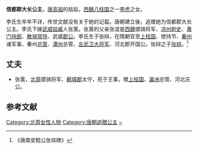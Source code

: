 {{東亞女性歷史人物
| 名稱=信都郡大长公主
| 身份=[[唐朝|唐朝]]公主
| 畫像=
| 說明=
| 姓=李
| 名=
| 封爵=[[公主|公主]]
| 位號=
| 封號=信都郡大长公主
| 出生年=
| 逝世年=
| 諡號=
| 墳墓=
| 父親=[[李虎|李虎]]
| 兄弟=[[李昞_(北周)|李昞]]
| 母親=[[元贞皇后|独孤氏]]
| 夫=张暠
| 子=张辩
| 夫之父=张谊
|}}
'''信都郡大长公主'''，[[唐高祖|唐高祖]]的姑姑，[[西魏|西魏]][[八柱国|八柱国]]之一[[李虎|李虎]]之女。

李氏生卒年不详，传世文献没有关于她的记载。唐朝建立後，追赠她为信都郡大长公主。李氏下嫁[[武威郡|武威]][[姑臧|姑臧]]人张暠。张暠的父亲张谊是[[西魏|西魏]]骠骑将军、[[凉州|凉州]][[刺史|刺史]]、[[黄门侍郎|黄门侍郎]]、[[散骑常侍|散骑常侍]]、武威[[郡公|郡公]]。李氏生子张辩，在隋朝官至[[柱国|上柱国]]、使持节、[[秦州_(古代)|秦州]]诸军事、秦州[[总管|总管]]、[[潭州_(隋朝)|潭州]]总管、[[左武卫|左武卫大将军]]、河北郡开国公。张辩之子[[张琮_(唐朝)|张琮]]。<ref>《唐南安懿公张琮碑》</ref>

==丈夫==
*张暠，[[北周|北周]]骠骑将军、[[鄜城郡|鄜城郡]]太守，死于王事，赠[[柱国|上柱国]]、[[瀛洲|瀛洲]]总管、河北庄公。
==参考文献==
{{reflist}}

[[Category:北周女性人物|Category:北周女性人物]]
[[Category:唐朝追贈公主|Category:唐朝追贈公主]]
[[Category:李姓|~]]